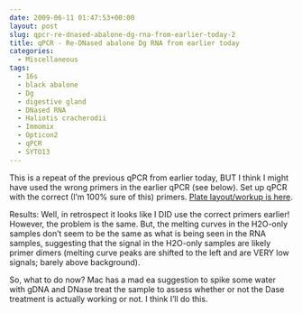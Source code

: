 ```yaml
---
date: 2009-06-11 01:47:53+00:00
layout: post
slug: qpcr-re-dnased-abalone-dg-rna-from-earlier-today-2
title: qPCR - Re-DNased abalone Dg RNA from earlier today
categories:
  - Miscellaneous
tags:
  - 16s
  - black abalone
  - Dg
  - digestive gland
  - DNased RNA
  - Haliotis cracherodii
  - Immomix
  - Opticon2
  - qPCR
  - SYTO13
---
```


This is a repeat of the previous qPCR from earlier today, BUT I think I might have used the wrong primers in the earlier qPCR (see below). Set up qPCR with the correct (I'm 100% sure of this) primers. [Plate layout/workup is here](https://genefishttp://eagle.fish.washington.edu/Arabidopsis/Notebook%20Workup%20Files/20090610-02.jpg).

Results: Well, in retrospect it looks like I DID use the correct primers earlier! However, the problem is the same. But, the melting curves in the H2O-only samples don't seem to be the same as what is being seen in the RNA samples, suggesting that the signal in the H2O-only samples are likely primer dimers (melting curve peaks are shifted to the left and are VERY low signals; barely above background).

So, what to do now? Mac has a mad ea suggestion to spike some water with gDNA and DNase treat the sample to assess whether or not the Dase treatment is actually working or not. I think I'll do this.
